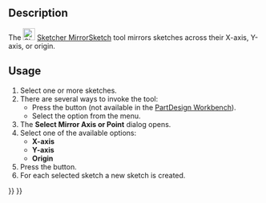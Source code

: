 <languages/>
<translate>

<!--T:11-->
{{Docnav
|[[Sketcher_MergeSketches|Merge Sketches]]
|[[Sketcher_LeaveSketch|Leave Sketch]]
|[[Sketcher_Workbench|Sketcher]]
|IconL=Sketcher_MergeSketches.svg‎
|IconR=Sketcher_LeaveSketch.svg
|IconC=Workbench_Sketcher.svg
}}

<!--T:7-->
{{GuiCommand
|Name=Sketcher MirrorSketch
|MenuLocation=Sketch → Mirror Sketch
|Workbenches=[[Sketcher_Workbench|Sketcher]], [[PartDesign_Workbench|PartDesign]]
|Version=0.16
}}

==Description== <!--T:2-->

<!--T:4-->
The [[Image:Sketcher_MirrorSketch.svg|24px]] [[Sketcher_MirrorSketch|Sketcher MirrorSketch]] tool mirrors sketches across their X-axis, Y-axis, or origin.

==Usage== <!--T:3-->

<!--T:5-->
# Select one or more sketches.
# There are several ways to invoke the tool:
#* Press the {{Button|[[Image:Sketcher_MirrorSketch.svg|16px]] [[Sketcher_MirrorSketch|Mirror Sketch]]}} button (not available in the [[PartDesign_Workbench|PartDesign Workbench]]).
#* Select the {{MenuCommand|Sketch → [[Image:Sketcher_MirrorSketch.svg|16px]] Mirror Sketch}} option from the menu.
# The '''Select Mirror Axis or Point''' dialog opens.
# Select one of the available options:
#* '''X-axis'''
#* '''Y-axis'''
#* '''Origin'''
# Press the {{Button|OK}} button.
# For each selected sketch a new sketch is created.


<!--T:8-->
{{Docnav
|[[Sketcher_MergeSketches|Merge Sketches]]
|[[Sketcher_LeaveSketch|Leave Sketch]]
|[[Sketcher_Workbench|Sketcher]]
|IconL=Sketcher_MergeSketches.svg‎
|IconR=Sketcher_LeaveSketch.svg
|IconC=Workbench_Sketcher.svg
}}

</translate>
{{Sketcher_Tools_navi{{#translation:}}}}
{{Userdocnavi{{#translation:}}}}